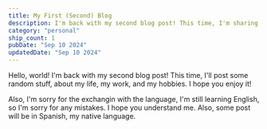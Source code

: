 ```yaml
---
title: My First (Second) Blog
description: I'm back with my second blog post! This time, I'm sharing my experience with Astro, a new static site generator. I'll show you how I set up my blog and how you can do the same.
category: "personal"
ship_count: 1
pubDate: "Sep 10 2024"
updatedDate: "Sep 10 2024"
---
```


Hello, world! I'm back with my second blog post! This time, I'll post some random stuff, about my life, my work, and my hobbies. I hope you enjoy it!

Also, I'm sorry for the exchangin with the language, I'm still learning English, so I'm sorry for any mistakes. I hope you understand me. Also, some post will be in Spanish, my native language.
